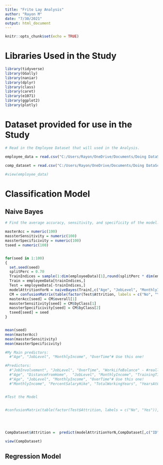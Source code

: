 ```yaml
---
title: "Frito Lay Analysis"
author: "Rayon M"
date: "7/30/2021"
output: html_document
---
```


```r
knitr::opts_chunk$set(echo = TRUE)
```

# Libraries Used in the Study

```r

library(tidyverse)
library(GGally)
library(naniar)
library(dplyr)
library(class)
library(caret)
library(e1071)
library(ggplot2)
library(plotly)


```

# Dataset provided for use in the Study

```r


# Read in the Employee Dataset that will used in the Analysis.

employee_data = read.csv("C:/Users/Rayon/OneDrive/Documents/Doing DataScience/Doing Data Science/MSDS_6306_Doing-Data-Science/Unit 14 and 15 Case Study 2/CaseStudy2-data.csv")

comp_dataset = read.csv("C:/Users/Rayon/OneDrive/Documents/Doing DataScience/Doing Data Science/MSDS_6306_Doing-Data-Science/Unit 14 and 15 Case Study 2/CaseStudy2CompSet No Attrition.csv")

#view(employee_data)

```


# Classification Model
## Naive Bayes

```r

# Find the average accuracy, sensitivity, and specificity of the model. The sensitivity and specificity must both be >= 60%.

masterAcc = numeric(100)
massterSensitivity = numeric(100)
massterSpecificivity = numeric(100)
tseed = numeric(100)


for(seed in 1:100)
{
  set.seed(seed)
  splitPerc = 0.70
  TrainIndices = sample(1:dim(employeeData)[1],round(splitPerc * dim(employeeData)[1]))
  Train = employeeData[trainIndices,]
  Test = employeeData[-trainIndices,]
  modelAttritionYorN = naiveBayes(Train[,c("Age", "JobLevel", "MonthlyIncome", "OverTime")],factor(Train$Attrition, labels=c("No", "Yes")))
  CM = confusionMatrix(table(factor(Test$Attrition, labels = c("No", "Yes")), predict(modelAttritionYorN,Test[,c("Age", "JobLevel", "MonthlyIncome", "OverTime")])))
  masterAcc[seed] = CM$overall[1]
  massterSensitivity[seed] = CM$byClass[1]
  massterSpecificivity[seed] = CM$byClass[2]
  tseed[seed] = seed
}


mean(seed)
mean(masterAcc)
mean(massterSensitivity)
mean(massterSpecificivity)

#My Main predictors:
  #"Age", "JobLevel", "MonthlyIncome", "OverTime"# Use this one!

#Predictors:
  #"JobInvolvement", "JobLevel", "OverTime", "WorkLifeBalance" - #really good as well.
  #"Age", "DistanceFromHome",  "JobLevel", "MonthlyIncome", "TrainingTimesLastYear", "YearsAtCompany", "YearsInCurrentRole", "YearsWithCurrManager" #Not a good - Specificity low..
  #"Age", "JobLevel", "MonthlyIncome", "OverTime"# Use this one!
  #"MonthlyIncome", "PercentSalaryHike", "TotalWorkingYears", "YearsAtCompany", "YearsInCurrentRole", "YearsSinceLastPromotion", "YearsWithCurrManager" - not good.


#Test the Model


#confusionMatrix(table(factor(Test$Attrition, labels = c("No", "Yes")),
                      
                      
                      
                      
CompDataset$Attrition =  predict(modelAttritionYorN,CompDataset[,c("ID", "Age", "JobLevel", "MonthlyIncome", "OverTime")])

view(CompDataset)


```


## Regression Model

```r


```

